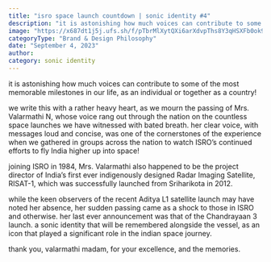 ```yaml
---
title: "isro space launch countdown | sonic identity #4"
description: "it is astonishing how much voices can contribute to some of the most memorable milestones in our life, as an individual or together as a country!"
image: "https://x687dt1j5j.ufs.sh/f/pTbrMlXytQXi6arXdvpThs8Y3qHSXFb0ok97ftJVZcnBQCEw"
categoryType: "Brand & Design Philosophy"
date: "September 4, 2023"
author:
category: sonic identity
---
```


it is astonishing how much voices can contribute to some of the most memorable milestones in our life, as an individual or together as a country!

we write this with a rather heavy heart, as we mourn the passing of Mrs. Valarmathi N, whose voice rang out through the nation on the countless space launches we have witnessed with bated breath. her clear voice, with messages loud and concise, was one of the cornerstones of the experience when we gathered in groups across the nation to watch ISRO’s continued efforts to fly India higher up into space!

joining ISRO in 1984, Mrs. Valarmathi also happened to be the project director of India’s first ever indigenously designed Radar Imaging Satellite, RISAT-1, which was successfully launched from Sriharikota in 2012.

while the keen observers of the recent Aditya L1 satellite launch may have noted her absence, her sudden passing came as a shock to those in ISRO and otherwise. her last ever announcement was that of the Chandrayaan 3 launch. a sonic identity that will be remembered alongside the vessel, as an icon that played a significant role in the indian space journey.

thank you, valarmathi madam, for your excellence, and the memories.
